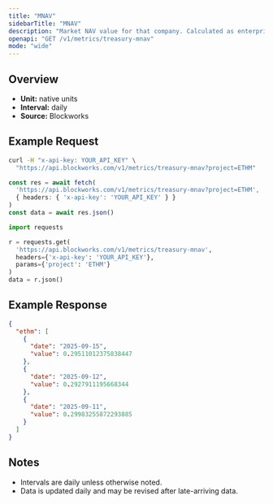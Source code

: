 ```yaml
---
title: "MNAV"
sidebarTitle: "MNAV"
description: "Market NAV value for that company. Calculated as enterprise value / NAV"
openapi: "GET /v1/metrics/treasury-mnav"
mode: "wide"
---
```


## Overview

- **Unit:** native units
- **Interval:** daily
- **Source:** Blockworks

## Example Request

<CodeGroup>

```bash cURL
curl -H "x-api-key: YOUR_API_KEY" \
  "https://api.blockworks.com/v1/metrics/treasury-mnav?project=ETHM"
```

```typescript TypeScript
const res = await fetch(
  'https://api.blockworks.com/v1/metrics/treasury-mnav?project=ETHM',
  { headers: { 'x-api-key': 'YOUR_API_KEY' } }
)
const data = await res.json()
```

```python Python
import requests

r = requests.get(
  'https://api.blockworks.com/v1/metrics/treasury-mnav',
  headers={'x-api-key': 'YOUR_API_KEY'},
  params={'project': 'ETHM'}
)
data = r.json()
```

</CodeGroup>

## Example Response

```json
{
  "ethm": [
    {
      "date": "2025-09-15",
      "value": 0.29511012375838447
    },
    {
      "date": "2025-09-12",
      "value": 0.2927911195668344
    },
    {
      "date": "2025-09-11",
      "value": 0.29983255872293885
    }
  ]
}
```

## Notes
- Intervals are daily unless otherwise noted.
- Data is updated daily and may be revised after late-arriving data.